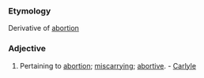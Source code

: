 ===Etymology===
Derivative of [[abortion]]
===Adjective===
#Pertaining to [[abortion]]; [[miscarrying]]; [[abortive]]. - [[Carlyle]]